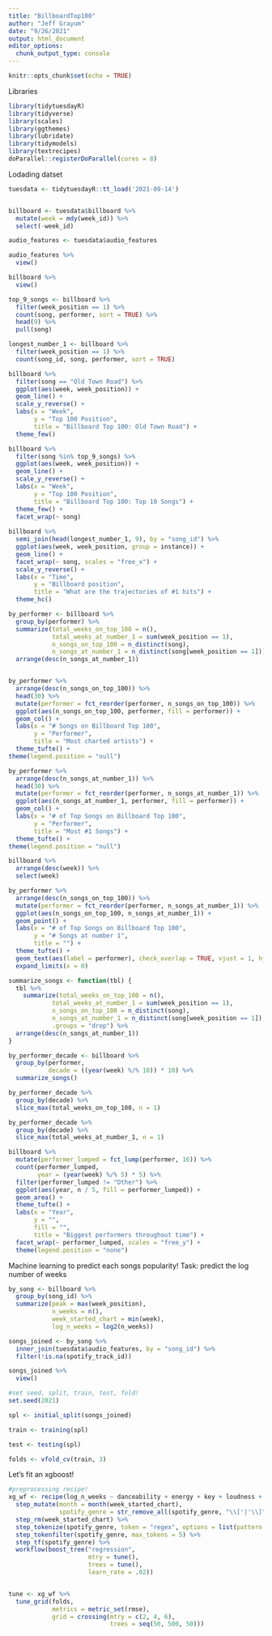 ```yaml
---
title: "BillboardTop100"
author: "Jeff Grayum"
date: "9/26/2021"
output: html_document
editor_options: 
  chunk_output_type: console
---
```


```r
knitr::opts_chunk$set(echo = TRUE)
```

Libraries
```r
library(tidytuesdayR)
library(tidyverse)
library(scales)
library(ggthemes)
library(lubridate)
library(tidymodels)
library(textrecipes)
doParallel::registerDoParallel(cores = 8)
```

Lodading datset
```r
tuesdata <- tidytuesdayR::tt_load('2021-09-14')


billboard <- tuesdata$billboard %>%
  mutate(week = mdy(week_id)) %>%
  select(-week_id)

audio_features <- tuesdata$audio_features

audio_features %>%
  view()

billboard %>%
  view()

```

```r
top_9_songs <- billboard %>%
  filter(week_position == 1) %>%
  count(song, performer, sort = TRUE) %>%
  head(9) %>%
  pull(song)

longest_number_1 <- billboard %>%
  filter(week_position == 1) %>%
  count(song_id, song, performer, sort = TRUE)

billboard %>%
  filter(song == "Old Town Road") %>%
  ggplot(aes(week, week_position)) +
  geom_line() +
  scale_y_reverse() +
  labs(x = "Week",
       y = "Top 100 Position",
       title = "Billboard Top 100: Old Town Road") +
  theme_few()

billboard %>%
  filter(song %in% top_9_songs) %>%
  ggplot(aes(week, week_position)) +
  geom_line() +
  scale_y_reverse() +
  labs(x = "Week",
       y = "Top 100 Position",
       title = "Billboard Top 100: Top 10 Songs") +
  theme_few() +
  facet_wrap(~ song) 
  
billboard %>%
  semi_join(head(longest_number_1, 9), by = "song_id") %>%
  ggplot(aes(week, week_position, group = instance)) +
  geom_line() +
  facet_wrap(~ song, scales = "free_x") +
  scale_y_reverse() +
  labs(x = "Time",
       y = "Billboard position",
       title = "What are the trajectories of #1 hits") +
  theme_hc()

by_performer <- billboard %>%
  group_by(performer) %>%
  summarize(total_weeks_on_top_100 = n(),
            total_weeks_at_number_1 = sum(week_position == 1),
            n_songs_on_top_100 = n_distinct(song),
            n_songs_at_number_1 = n_distinct(song[week_position == 1])) %>%
  arrange(desc(n_songs_at_number_1))


by_performer %>%
  arrange(desc(n_songs_on_top_100)) %>%
  head(30) %>%
  mutate(performer = fct_reorder(performer, n_songs_on_top_100)) %>%
  ggplot(aes(n_songs_on_top_100, performer, fill = performer)) +
  geom_col() +
  labs(x = "# Songs on Billboard Top 100",
       y = "Performer",
       title = "Most charted artists") +
  theme_tufte() +
theme(legend.position = "null") 

by_performer %>%
  arrange(desc(n_songs_at_number_1)) %>%
  head(30) %>%
  mutate(performer = fct_reorder(performer, n_songs_at_number_1)) %>%
  ggplot(aes(n_songs_at_number_1, performer, fill = performer)) +
  geom_col() +
  labs(x = "# of Top Songs on Billboard Top 100",
       y = "Performer",
       title = "Most #1 Songs") +
  theme_tufte() +
theme(legend.position = "null") 

```

```r
billboard %>%
  arrange(desc(week)) %>%
  select(week)
```


```r
by_performer %>%
  arrange(desc(n_songs_on_top_100)) %>%
  mutate(performer = fct_reorder(performer, n_songs_at_number_1)) %>%
  ggplot(aes(n_songs_on_top_100, n_songs_at_number_1)) +
  geom_point() +
  labs(x = "# of Top Songs on Billboard Top 100",
       y = "# Songs at number 1",
       title = "") +
  theme_tufte() +
  geom_text(aes(label = performer), check_overlap = TRUE, vjust = 1, hjust = 1) +
  expand_limits(x = 0)
```


```r
summarize_songs <- function(tbl) {
  tbl %>%
    summarize(total_weeks_on_top_100 = n(),
            total_weeks_at_number_1 = sum(week_position == 1),
            n_songs_on_top_100 = n_distinct(song),
            n_songs_at_number_1 = n_distinct(song[week_position == 1]),
            .groups = "drop") %>%
  arrange(desc(n_songs_at_number_1))
}

by_performer_decade <- billboard %>%
  group_by(performer,
           decade = ((year(week) %/% 10)) * 10) %>%
  summarize_songs()

by_performer_decade %>%
  group_by(decade) %>%
  slice_max(total_weeks_on_top_100, n = 1)

by_performer_decade %>%
  group_by(decade) %>%
  slice_max(total_weeks_at_number_1, n = 1)

billboard %>%
  mutate(performer_lumped = fct_lump(performer, 16)) %>%
  count(performer_lumped,
        year = (year(week) %/% 5) * 5) %>%
  filter(performer_lumped != "Other") %>%
  ggplot(aes(year, n / 5, fill = performer_lumped)) +
  geom_area() +
  theme_tufte() +
  labs(x = "Year",
       y = "",
       fill = "",
       title = "Biggest performers throughout time") +
  facet_wrap(~ performer_lumped, scales = "free_y") +
  theme(legend.position = "none")
```

Machine learning to predict each songs popularity! Task: predict the log number of weeks
```r
by_song <- billboard %>%
  group_by(song_id) %>%
  summarize(peak = max(week_position),
            n_weeks = n(),
            week_started_chart = min(week),
            log_n_weeks = log2(n_weeks))

songs_joined <- by_song %>%
  inner_join(tuesdata$audio_features, by = "song_id") %>%
  filter(!is.na(spotify_track_id))

songs_joined %>%
  view()

#set seed, split, train, test, fold!
set.seed(2021)

spl <- initial_split(songs_joined)

train <- training(spl)

test <- testing(spl)

folds <- vfold_cv(train, 3)
```


Let's fit an xgboost!
```r
#preprocessing recipe!
xg_wf <- recipe(log_n_weeks ~ danceability + energy + key + loudness + mode + speechiness + acousticness + instrumentalness + liveness + valence + tempo + time_signature + spotify_genre + week_started_chart, data = train) %>%
  step_mutate(month = month(week_started_chart),
              spotify_genre = str_remove_all(spotify_genre, "\\['|'\\]")) %>%
  step_rm(week_started_chart) %>%
  step_tokenize(spotify_genre, token = "regex", options = list(pattern = "', '")) %>%
  step_tokenfilter(spotify_genre, max_tokens = 5) %>%
  step_tf(spotify_genre) %>%
  workflow(boost_tree("regression",
                      mtry = tune(),
                      trees = tune(),
                      learn_rate = .02))


tune <- xg_wf %>%
  tune_grid(folds,
            metrics = metric_set(rmse),
            grid = crossing(mtry = c(2, 4, 6),
                            trees = seq(50, 500, 50)))
  
```

